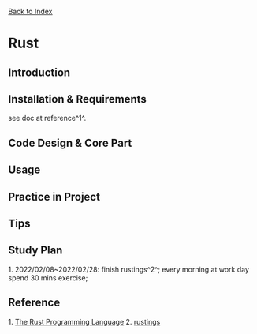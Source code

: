 
<u>[[/index|Back to Index]]</u>

= Rust =

== Introduction ==

== Installation & Requirements ==
see doc at reference^1^.

== Code Design & Core Part ==

== Usage ==

== Practice in Project==

== Tips ==

== Study Plan ==
1. 2022/02/08~2022/02/28: finish rustings^2^;
every morning at work day spend 30 mins exercise;

== Reference ==
1. [[https://doc.rust-lang.org/book/title-page.html|The Rust Programming Language]]
2. [[https://github.com/rust-lang/rustlings|rustings]]

